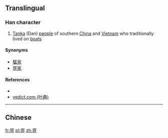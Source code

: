 {{also|蛋|蜑}}

==Translingual==

===Han character===
{{Han char|rn=103|rad=疋|as=05|sn=10|four=|canj=NYOM|ids=⿱疋旦}}

# [[w:Tanka people|Tanka]] (Dan) [[people]] of southern [[China]] and [[Vietnam]] who traditionally lived on [[boat]]s

====Synonyms====
*[[蜑家]]
*[[疍家]]

====References====
* {{Han ref|kx=0767.201|dj=1177.210|hdz=42749.060|uh=758D|ud=30093}}
*[http://yedict.com/htm/75/758D.htm yedict.com (叶典)]

----

==Chinese==
{{zh-see|蜑|v}}

[[fr:疍]]
[[pl:疍]]
[[zh:疍]]